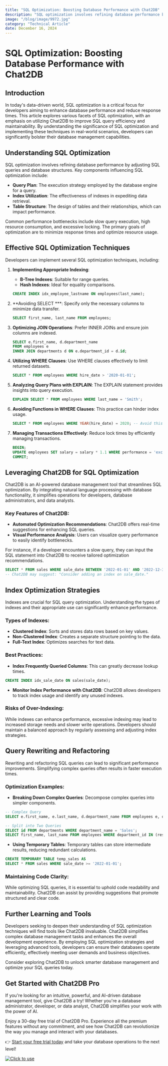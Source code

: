 ```yaml
---
title: "SQL Optimization: Boosting Database Performance with Chat2DB"
description: "SQL optimization involves refining database performance by adjusting SQL queries and database structures."
image: "/blog/image/9972.jpg"
category: "Technical Article"
date: December 16, 2024
---
```


# SQL Optimization: Boosting Database Performance with Chat2DB


<Authors date="December 16, 2024">
  <Author name="Jing" link="https://chat2db.ai" />
</Authors>

## Introduction
In today's data-driven world, SQL optimization is a critical focus for developers aiming to enhance database performance and reduce response times. This article explores various facets of SQL optimization, with an emphasis on utilizing Chat2DB to improve SQL query efficiency and maintainability. By understanding the significance of SQL optimization and implementing these techniques in real-world scenarios, developers can significantly bolster their database management capabilities.

## Understanding SQL Optimization
SQL optimization involves refining database performance by adjusting SQL queries and database structures. Key components influencing SQL optimization include:

- **Query Plan**: The execution strategy employed by the database engine for a query.
- **Index Utilization**: The effectiveness of indexes in expediting data retrieval.
- **Table Structure**: The design of tables and their relationships, which can impact performance.

Common performance bottlenecks include slow query execution, high resource consumption, and excessive locking. The primary goals of optimization are to minimize response times and optimize resource usage.

## Effective SQL Optimization Techniques
Developers can implement several SQL optimization techniques, including:

1. **Implementing Appropriate Indexing**:
   - **B-Tree Indexes**: Suitable for range queries.
   - **Hash Indexes**: Ideal for equality comparisons.

   ```sql
   CREATE INDEX idx_employee_lastname ON employees(last_name);
   ```

2. **Avoiding SELECT ***:
   Specify only the necessary columns to minimize data transfer.

   ```sql
   SELECT first_name, last_name FROM employees;
   ```

3. **Optimizing JOIN Operations**:
   Prefer INNER JOINs and ensure join columns are indexed.

   ```sql
   SELECT e.first_name, d.department_name 
   FROM employees e 
   INNER JOIN departments d ON e.department_id = d.id;
   ```

4. **Utilizing WHERE Clauses**:
   Use WHERE clauses effectively to limit returned datasets.

   ```sql
   SELECT * FROM employees WHERE hire_date > '2020-01-01';
   ```

5. **Analyzing Query Plans with EXPLAIN**:
   The EXPLAIN statement provides insights into query execution.

   ```sql
   EXPLAIN SELECT * FROM employees WHERE last_name = 'Smith';
   ```

6. **Avoiding Functions in WHERE Clauses**:
   This practice can hinder index usage.

   ```sql
   SELECT * FROM employees WHERE YEAR(hire_date) = 2020; -- Avoid this
   ```

7. **Managing Transactions Effectively**:
   Reduce lock times by efficiently managing transactions.

   ```sql
   BEGIN;
   UPDATE employees SET salary = salary * 1.1 WHERE performance = 'excellent';
   COMMIT;
   ```

## Leveraging Chat2DB for SQL Optimization
Chat2DB is an AI-powered database management tool that streamlines SQL optimization. By integrating natural language processing with database functionality, it simplifies operations for developers, database administrators, and data analysts.

### Key Features of Chat2DB:
- **Automated Optimization Recommendations**: Chat2DB offers real-time suggestions for enhancing SQL queries.
- **Visual Performance Analysis**: Users can visualize query performance to easily identify bottlenecks.

For instance, if a developer encounters a slow query, they can input the SQL statement into Chat2DB to receive tailored optimization recommendations.

```sql
SELECT * FROM sales WHERE sale_date BETWEEN '2022-01-01' AND '2022-12-31';
-- Chat2DB may suggest: "Consider adding an index on sale_date."
```

## Index Optimization Strategies
Indexes are crucial for SQL query optimization. Understanding the types of indexes and their appropriate use can significantly enhance performance.

### Types of Indexes:
- **Clustered Index**: Sorts and stores data rows based on key values.
- **Non-Clustered Index**: Creates a separate structure pointing to the data.
- **Full-Text Index**: Optimizes searches for text data.

### Best Practices:
- **Index Frequently Queried Columns**: This can greatly decrease lookup times.

```sql
CREATE INDEX idx_sale_date ON sales(sale_date);
```

- **Monitor Index Performance with Chat2DB**: Chat2DB allows developers to track index usage and identify any unused indexes.

### Risks of Over-Indexing:
While indexes can enhance performance, excessive indexing may lead to increased storage needs and slower write operations. Developers should maintain a balanced approach by regularly assessing and adjusting index strategies.

## Query Rewriting and Refactoring
Rewriting and refactoring SQL queries can lead to significant performance improvements. Simplifying complex queries often results in faster execution times.

### Optimization Examples:
- **Breaking Down Complex Queries**: Decompose complex queries into simpler components.

```sql
-- Complex Query
SELECT e.first_name, e.last_name, d.department_name FROM employees e, departments d WHERE e.department_id = d.id AND e.salary > 50000;

-- Split into Two Queries
SELECT id FROM departments WHERE department_name = 'Sales';
SELECT first_name, last_name FROM employees WHERE department_id IN (result_ids) AND salary > 50000;
```

- **Using Temporary Tables**: Temporary tables can store intermediate results, reducing redundant calculations.

```sql
CREATE TEMPORARY TABLE temp_sales AS 
SELECT * FROM sales WHERE sale_date >= '2022-01-01';
```

### Maintaining Code Clarity:
While optimizing SQL queries, it is essential to uphold code readability and maintainability. Chat2DB can assist by providing suggestions that promote structured and clear code.

## Further Learning and Tools
Developers seeking to deepen their understanding of SQL optimization techniques will find tools like Chat2DB invaluable. Chat2DB simplifies complex database management tasks and enhances the overall development experience. By employing SQL optimization strategies and leveraging advanced tools, developers can ensure their databases operate efficiently, effectively meeting user demands and business objectives.

Consider exploring Chat2DB to unlock smarter database management and optimize your SQL queries today.

## Get Started with Chat2DB Pro

If you're looking for an intuitive, powerful, and AI-driven database management tool, give Chat2DB a try! Whether you're a database administrator, developer, or data analyst, Chat2DB simplifies your work with the power of AI.

Enjoy a 30-day free trial of Chat2DB Pro. Experience all the premium features without any commitment, and see how Chat2DB can revolutionize the way you manage and interact with your databases.

👉 [Start your free trial today](https://chat2db.ai/pricing) and take your database operations to the next level!


[![Click to use](/image/blog/bg/chat2db.jpg)](https://chat2db.ai/)
